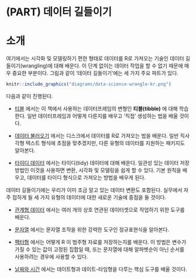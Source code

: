 # (PART) 데이터 길들이기 {-}

# 소개 {#wrangle-intro}

여기에서는 시각화 및 모델링하기 편한 형태로 데이터를 R로 가져오는 기술인 데이터 길들이기(wrangling)에 대해 배운다. 이 단계 없이는 데이터 작업을 할 수 없기 때문에 매우 중요한 부분이다. 그림과 같이 ‘데이터 길들이기’에는 세 가지 주요 파트가 있다.

```r
knitr::include_graphics("diagrams/data-science-wrangle-kr.png")
```

다음과 같이 진행된다. 
 
* [티블](#tibble) 에서는 이 책에서 사용하는 데이터프레임의 변형인 **티블(tibble)** 에 대해 학습한다. 일반 데이터프레임과 어떻게 다른지를 배우고 ‘직접’ 생성하는 법을 배울 것이다.

* [데이터 불러오기](#data-import) 에서는 디스크에서 데이터를 R로 가져오는 법을 배운다. 일반 직사각형 텍스트 형식에 초점을 맞추겠지만, 다른 유형의 데이터를 지원하는 패키지도 알아본다.

* [타이디 데이터](#tidy-data) 에서는 타이디(tidy) 데이터에 대해 배운다. 일관성 있는 데이터 저장방법인 이것을 사용하면 변환, 시각화 및 모델링을 쉽게 할 수 있다. 기본 원칙을 배우고, 데이터를 타이디 형식으로 가져오는 방법을 배우게 된다. 
 
데이터 길들이기에는 우리가 이미 조금 알고 있는 데이터 변환도 포함된다. 실무에서 자주 접하게 될 세 가지 유형의 데이터에 대한 새로운 기술에 중점을 둘 것이다. 

* [관계형 데이터](#relational-data) 에서는 여러 개의 상호 연관된 데이터셋으로 작업하기 위한 도구를 배운다. 

* [문자열](#strings) 에서는 문자열 조작을 위한 강력한 도구인 정규표현식을 알아본다. 

* [팩터형](#factors) 에서는 어떻게 R 이 범주형 자료를 저장하는지를 배운다. 이 방법은 변수가 가질 수 있는 값이 고정된 집합일 때, 또는 문자열에 대해 알파벳순이 아닌 순서를 사용하려는 경우에 사용할 수 있다.

* [날짜와 시간](#dates-and-times) 에서는 데이트형과 데이트-타임형을 다루는 핵심 도구를 배울 것이다. 
